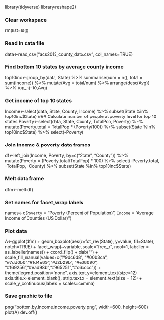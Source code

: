 library(tidyverse)
library(reshape2)

### Clear workspace
rm(list=ls())

### Read in data file
data<-read_csv("acs2015_county_data.csv", col_names=TRUE)

### Find bottom 10 states by average county income
top10inc<-group_by(data, State) %>% summarise(num = n(), total = sum(Income)) %>% mutate(Avg = total/num) %>% arrange(desc(Avg)) %>% top_n(-10,Avg)

### Get income of top 10 states
Income<-select(data, State, County, Income) %>% subset(State %in% top10inc$State)
### Calculate number of people at poverty level for top 10 states
Poverty<-select(data, State, County, TotalPop, Poverty) %>% mutate(Poverty.total = TotalPop * (Poverty/100)) %>% subset(State %in% top10inc$State) %>% select(-Poverty)

### Join income & poverty data frames
df<-left_join(Income, Poverty, by=c("State", "County")) %>% mutate(Poverty = (Poverty.total/TotalPop) * 100) %>% select(-Poverty.total, -TotalPop, -County) %>% subset(State %in% top10inc$State)

### Melt data frame
dfm<-melt(df)

### Set names for facet_wrap labels
names<-c(`Poverty` = "Poverty (Percent of Population)", `Income` = "Average Income of Counties (US Dollar)")

### Plot data
A<-ggplot(dfm) +
  geom_boxplot(aes(x=fct_rev(State), y=value, fill=State), notch=TRUE) +
  facet_wrap(~variable, scale="free_x", ncol=1, labeller = as_labeller(names)) +
  coord_flip() +
  xlab("") +
  scale_fill_manual(values=c("#9dc6d8", "#00b3ca", "#7dd0b6","#1d4e89","#d2b29b", "#e38690", "#f69256","#ead98b","#965251","#c6cccc")) +
  theme(legend.position="none", axis.text.y=element_text(size=12), axis.title.x=element_blank(), strip.text.x = element_text(size = 12)) +
  scale_y_continuous(labels = scales::comma)

### Save graphic to file
png("bottom.by.income.income.poverty.png", width=600, height=600)
plot(A)
dev.off()
